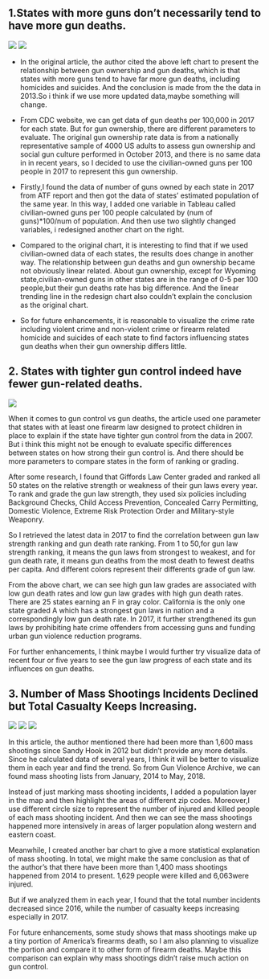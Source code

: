 
## 1.States with more guns don’t necessarily tend to have more gun deaths.

![](https://github.com/lpyuan/AddPics/blob/master/GunDeath.png)
![](https://github.com/lpyuan/AddPics/blob/master/GunOwnership_Deaths.png)

+ In the original article, the author cited the above left chart to present the relationship between gun ownership and gun deaths, which is that states with more guns tend to have far more gun deaths, including homicides and suicides. And the conclusion is made from the the data in 2013.So i think if we use more updated data,maybe something will change. 

+ From CDC website, we can get data of gun deaths per 100,000 in 2017 for each state. But for gun ownership, there are different parameters to evaluate. The original gun ownership rate data is from a nationally representative sample of 4000 US adults to assess gun ownership and social gun culture performed in October 2013, and there is no same data in in recent years, so I decided to use the civilian-owned guns per 100 people in 2017 to represent this gun ownership.

+ Firstly,I found the data of number of guns owned by each state in 2017 from ATF report and then got the data of states’ estimated population of the same year. In this way, I added one variable in Tableau called civilian-owned guns per 100 people calculated by (num of guns)*100/num of population. And then use two slightly changed variables, i redesigned another chart on the right. 

+ Compared to the original chart, it is interesting to find that if we used civilian-owned data of each states, the results does change in another way. The relationship between gun deaths and gun ownership became not obviously linear related. About gun ownership, except for Wyoming state,civilian-owned guns in  other states are in the range of 0-5 per 100 people,but their gun deaths rate has big difference. And the linear trending line in the redesign chart also couldn’t explain the conclusion as the original chart.

+ So for future enhancements, it is reasonable to visualize the crime rate including violent crime and non-violent crime or firearm related homicide and suicides of each state to find factors influencing states gun deaths when their gun ownership differs little.

## 2. States with tighter gun control indeed have fewer gun-related deaths.
![](https://github.com/lpyuan/AddPics/blob/master/Dashboard%207.png)

When it comes to gun control vs gun deaths, the article used one parameter that states with at least one firearm law designed to protect children in place to explain if the state have tighter gun control from the data in 2007.  But i think this might not be enough to evaluate specific differences between states on how strong their gun control is. And there should be more parameters to compare states in the form of ranking or grading.

After some research, I found that Giffords Law Center graded and ranked all 50 states on the relative strength or weakness of their gun laws every year. To rank and grade the gun law strength, they used six policies including Background Checks, Child Access Prevention, Concealed Carry Permitting, Domestic Violence, Extreme Risk Protection Order and Military-style Weaponry. 

So I retrieved the latest data in 2017 to find the correlation between gun law strength ranking and gun death rate ranking. From 1 to 50,for gun law strength ranking, it means the gun laws from strongest to weakest, and for gun death rate, it means gun deaths from the most death to fewest deaths per capita. And different colors represent their differents grade of gun law. 

From the above chart, we can see high gun law grades are associated with low gun death rates and low gun law grades with high gun death rates. There are 25 states earning an F in gray color. California is the only one state graded A which has a strongest gun laws in nation and a correspondingly low gun death rate. In 2017, it further strengthened its gun laws by prohibiting hate crime offenders from accessing guns and funding urban gun violence reduction programs.

For further enhancements, I think maybe I would further try visualize data of recent four or five years to see the gun law progress of each state and its influences on gun deaths.

## 3. Number of Mass Shootings Incidents Declined but Total Casualty Keeps Increasing.

![](https://github.com/lpyuan/AddPics/blob/master/Picture1.png)
![](https://github.com/lpyuan/AddPics/blob/master/Mass%20Shootings.png)
![](https://github.com/lpyuan/AddPics/blob/master/Dashboard%204.png)

In this article, the author mentioned there had been more than 1,600 mass shootings since Sandy Hook in 2012 but didn’t provide any more details. Since he calculated data of several years, I think it will be better to visualize them in each year and find the trend. So from Gun Violence Archive, we can found mass shooting lists from January, 2014 to May, 2018. 

Instead of just marking mass shooting incidents, I added a population layer in the map and then highlight the areas of different zip codes. Moreover,I use different circle size to represent the number of injured and killed people of each mass shooting incident.  And then we can see the mass shootings happened more intensively in areas of larger population along western and eastern coast.

Meanwhile, I created another bar chart to give a more statistical explanation of mass shooting. In total, we might make the same conclusion as that of the author’s that there have been more than 1,400 mass shootings happened from 2014 to present. 1,629 people were killed and 6,063were injured. 

But if we analyzed them in each year, I found that the total number incidents decreased since 2016, while the number of casualty keeps increasing especially in 2017. 

For future enhancements, some study shows that mass shootings make up a tiny portion of America’s firearms death, so I am also planning to visualize the portion and compare it to other form of firearm deaths. Maybe this comparison can explain why mass shootings didn’t raise much action on gun control.
